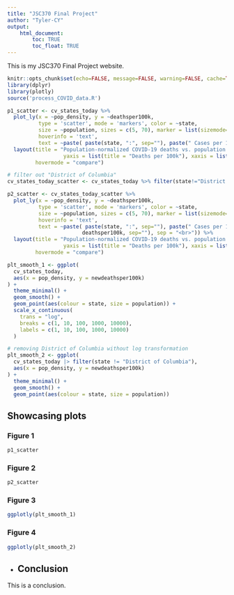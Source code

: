 ```yaml
---
title: "JSC370 Final Project"
author: "Tyler-CY"
output: 
    html_document:
        toc: TRUE
        toc_float: TRUE
---
```


This is my JSC370 Final Project website.

```r
knitr::opts_chunk$set(echo=FALSE, message=FALSE, warning=FALSE, cache=TRUE)
library(dplyr)
library(plotly)
source('process_COVID_data.R')
```


```r
p1_scatter <- cv_states_today %>%
  plot_ly(x = ~pop_density, y = ~deathsper100k,
          type = 'scatter', mode = 'markers', color = ~state,
          size = ~population, sizes = c(5, 70), marker = list(sizemode='diameter', opacity=0.5),
          hoverinfo = 'text',
          text = ~paste( paste(state, ":", sep=""), paste(" Cases per 100k: ", per100k, sep="") , paste(" Deaths per 100k: ", deathsper100k, sep=""), sep = "<br>")) %>%
  layout(title = "Population-normalized COVID-19 deaths vs. population density",
                  yaxis = list(title = "Deaths per 100k"), xaxis = list(title = "Population Density"),
         hovermode = "compare")

# filter out "District of Columbia"
cv_states_today_scatter <- cv_states_today %>% filter(state!="District of Columbia")

p2_scatter <- cv_states_today_scatter %>% 
  plot_ly(x = ~pop_density, y = ~deathsper100k,
          type = 'scatter', mode = 'markers', color = ~state,
          size = ~population, sizes = c(5, 70), marker = list(sizemode='diameter', opacity=0.5),
          hoverinfo = 'text',
          text = ~paste( paste(state, ":", sep=""), paste(" Cases per 100k: ", per100k, sep="") , paste(" Deaths per 100k: ",
                        deathsper100k, sep=""), sep = "<br>")) %>%
  layout(title = "Population-normalized COVID-19 deaths vs. population density",
                  yaxis = list(title = "Deaths per 100k"), xaxis = list(title = "Population Density"),
         hovermode = "compare")

```



```r
plt_smooth_1 <- ggplot(
  cv_states_today,
  aes(x = pop_density, y = newdeathsper100k)
) +
  theme_minimal() +
  geom_smooth() +
  geom_point(aes(colour = state, size = population)) +
  scale_x_continuous(
    trans = "log", 
    breaks = c(1, 10, 100, 1000, 10000),
    labels = c(1, 10, 100, 1000, 10000)
  )
```

```r
# removing District of Columbia without log transformation
plt_smooth_2 <- ggplot(
  cv_states_today |> filter(state != "District of Columbia"),
  aes(x = pop_density, y = newdeathsper100k)
) +
  theme_minimal() +
  geom_smooth() +
  geom_point(aes(colour = state, size = population)) 

```






## Showcasing plots {.tabset}

### Figure 1

```r
p1_scatter
```

### Figure 2

```r
p2_scatter
```

### Figure 3

```r
ggplotly(plt_smooth_1)
```

### Figure 4
```r
ggplotly(plt_smooth_2)
```

{-}

## Conclusion

This is a conclusion.




